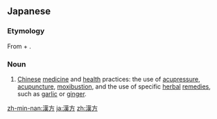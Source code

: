 ==Japanese==
{{wikipedia|Kampo}}
{{ja-kanjitab|漢|方}}

===Etymology===
From {{etyl|zhx|ja|sort=かんぽう}} {{m|cmn|漢||Han, Chinese}} + {{m|cmn|方||way}}.

===Noun===
{{ja-noun|かんぽう}}

# [[Chinese]] [[medicine]] and [[health]] practices: the use of [[acupressure]], [[acupuncture]], [[moxibustion]], and the use of specific [[herbal]] [[remedies]], such as [[garlic]] or [[ginger]].

[[zh-min-nan:漢方]]
[[ja:漢方]]
[[zh:漢方]]